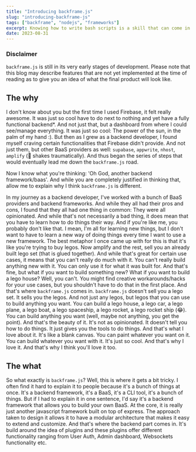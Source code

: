 ```yaml
---
title: "Introducing backframe.js"
slug: "introducing-backframe-js"
tags: ["backframe", "nodejs", "frameworks"]
excerpt: Knowing how to write bash scripts is a skill that can come in handy if you do anything that requires a significant amount of automation. And not just bash scripts, even scripting in Powershell or windows batch scripts can prove useful.
date: 2023-08-31
---
```


### Disclaimer
`backframe.js` is still in its very early stages of development. Please note that this blog may describe features that are not yet implemented at the time of reading as to give you an idea of what the final product will look like.

## The why 
I don't know about you but the first time I used Firebase, it felt really awesome. It was just so cool have to do next to nothing and yet have a fully functional backend*. And not just that, but a dashboard from where I could see/manage everything. It was just so cool: The power of the sun, in the palm of my hand :). But then as I grew as a backend developer, I found myself craving certain functionalities that Firebase didn't provide. And not just them, but other BaaS providers as well: `supabase`, `appwrite`, `nhost`, `amplify` (😬 shakes traumatically). And thus began the series of steps that would eventually lead me down the `backframe.js` road.

Now I know what you're thinking: 'Oh God, another backend framework/baas'. And while you are completely justified in thinking that, allow me to explain why I think `backframe.js` is different.

In my journey as a backend developer, I've worked with a bunch of BaaS providers and backend frameworks. And while they all had their pros and cons, I found that they all had one thing in common: They were all opinionated. And while that's not necessarily a bad thing, it does mean that you have to learn how to do things their way. And if you're like me, you probably don't like that. I mean, I'm all for learning new things, but I don't want to have to learn a new way of doing things every time I want to use a new framework. The best metaphor I once came up with for this is that it's like you're trying to buy legos. Now amplify and the rest, sell you an already built lego set (that is glued together). And while that's great for certain use cases, it means that you can't really do much with it. You can't really build anything new with it. You can only use it for what it was built for. And that's fine, but what if you want to build something new? What if you want to build a lego house? Well, you can't. You might find creative workarounds/hacks for your use cases, but you shouldn't have to do that in the first place. And that's where `backframe.js` comes in. `backframe.js` doesn't sell you a lego set. It sells you the legos. And not just any legos, but legos that you can use to build anything you want. You can build a lego house, a lego car, a lego plane, a lego boat, a lego spaceship, a lego rocket, a lego rocket ship (😂). You can build anything you want (well, maybe not anything, you get the point). And that's the beauty of it. It's not as opinionated. It doesn't tell you how to do things. It just gives you the tools to do things. And that's what I love about it. It's like a blank canvas. You can paint whatever you want on it. You can build whatever you want with it. It's just so cool. And that's why I love it. And that's why I think you'll love it too.

## The what
So what exactly is `backframe.js`? Well, this is where it gets a bit tricky. I often find it hard to explain it to people because it's a bunch of things at once. It's a backend framework, it's a BaaS, it's a CLI tool, it's a bunch of things. But if I had to explain it in one sentence, I'd say it's a backend framework that allows you to build your own BaaS. At the core, it is really just another javascript framework built on top of express. The approach taken to design it allows it to have a modular architecture that makes it easy to extend and customize. And that's where the backend part comes in. It's build around the idea of plugins and these plugins offer different functionality ranging from User Auth, Admin dashboard, Websockets functionality etc. 
